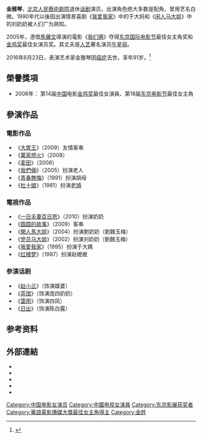 {{Refimprove|time=2016-06-27T13:15:13+00:00}}
{{艺人
| 姓名 = 金雅琴
| 类型 = 女演员
| 图片 =
| 图片简介 =
| 图片尺寸 =
| 羅馬拼音 = Jin Yaqin
| 其他藝名 = 白微
| 国籍 = {{PRC}}
| 民族 = [[汉族|汉族]] 
| 籍贯 = 
| 出生日期 = 1925年
| 出生地点 = {{ROC-1912}}[[黑龙江|黑龙江]][[尚志市|尚志市]]一面坡镇
| 逝世日期= {{death date and age|2016|6|23|1925}}
| 职业 = [[演员|演员]]
| 语言 = [[普通话|普通话]]
| 教育程度 = 
| 音乐类型 = 
| 出道日期 =
| 经纪公司 =
| 出道作 =
| 代表作 =《[[我們倆|我們倆]]》、《[[我爱我家_(家庭情景喜剧)|我爱我家]]》、《[[闲人马大姐|闲人马大姐]]》
| imdb = 1314731
}}
'''金雅琴'''{{BD|1925年||2016年|6月23日}}，[[北京人民藝術劇院|北京人民藝術劇院]]退休[[话剧|话剧]]演员，出演角色绝大多数是配角，曾用艺名白微。1990年代以後因出演情景喜剧《[[我爱我家_(家庭情景喜剧)|我爱我家]]》中的于大妈和《[[闲人马大姐|闲人马大姐]]》中的刘奶奶被人们广为熟知。

2005年，憑借[[馬儷文|馬儷文]]導演的電影《[[我们俩|我们俩]]》夺得[[东京国际电影节|东京国际电影节]]最佳女主角奖和[[金鸡奖|金鸡奖]]最佳女演员奖。其丈夫是[[人艺|人艺]]著名演员[[牛星丽|牛星丽]]。

2016年6月23日，表演艺术家金雅琴因[[癌症|癌症]]去世，享年91岁。<ref>{{cite news|url=http://ent.qq.com/a/20160623/012080.htm|title=表演艺术家金雅琴去世 曾演《我爱我家》|work=腾讯|date=2016-06-23|deadurl=yes|archiveurl=https://web.archive.org/web/20160623011500/http://ent.qq.com/a/20160623/012080.htm|archivedate=2016-06-23}}</ref>
==榮譽獎項==
*2006年： 第14届[[中国|中国]]电影[[金鸡奖|金鸡奖]]最佳女演員、第18届[[东京电影节|东京电影节]]最佳女主角

== 參演作品 ==
===電影作品===
*《[[大胃王_(电影)|大胃王]]》（2009）友情客串
*《[[万家灯火_(2009年电影)|萬家燈火]]》（2008）
*《[[麦田_(电影)|麦田]]》（2008）
*《[[我們倆|我們倆]]》（2005）扮演老人
*《[[青春無悔_(电影)|青春無悔]]》（1991）扮演胡母
*《[[杜十娘_(电影)|杜十娘]]》（1981）扮演[[老鴇|老鴇]]

===電視作品===
*《[[一日夫妻百日恩|一日夫妻百日恩]]》（2010）扮演奶奶
*《[[圆圆的故事|圆圆的故事]]》（2009）客串
*《[[閑人馬大姐|閑人馬大姐]]》（2004）扮演劉奶奶（劉魏玉梅）
*《[[党员马大姐|党员马大姐]]》（2002）扮演刘奶奶（劉魏玉梅）
*《[[我爱我家_(家庭情景喜剧)|我愛我家]]》（1995）扮演于大媽
*《[[红楼梦_(1987年电视剧)|红楼梦]]》（1987）扮演赵嬷嬷

=== 参演话剧 ===
*《[[赵小兰_(话剧)|赵小兰]]》（饰演媒婆）
*《[[茶馆_(话剧)|茶馆]]》（饰演庞四奶奶）
*《[[雷雨_(話劇)|雷雨]]》（饰演四凤）
*《[[日出_(话剧)|日出]]》（饰演陈白露）

==参考资料==
{{reflist}}

==外部連結==
* {{imdb name|1314731}}{{en}}
* {{Amg name|459477}}
* {{hkmdb name|28633}}
* {{douban people}}
* {{Mtime people|1248645}}

{{中国电影金鸡奖最佳女主角}}
{{华语电影传媒大奖最佳女主角|第7屆}}
[[Category:中国电影女演员|Category:中国电影女演员]]
[[Category:中國电视女演員|Category:中國电视女演員]]
[[Category:东京影展获奖者|Category:东京影展获奖者]]
[[Category:華語電影傳媒大獎最佳女主角得主|Category:華語電影傳媒大獎最佳女主角得主]]
[[Category:金姓|Category:金姓]]